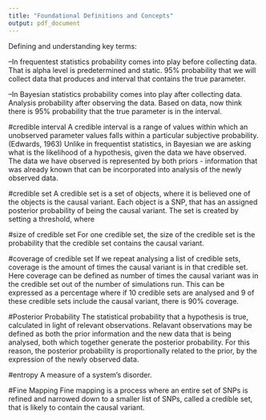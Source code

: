 ```yaml
---
title: "Foundational Definitions and Concepts"
output: pdf_document
---
```

Defining and understanding key terms:

--In frequentest statistics probability comes into play before collecting data. That is alpha level is predetermined and static. 
95% probability that we will collect data that produces and interval that contains the true parameter. 

--In Bayesian statistics probability comes into play after collecting data. Analysis probability after observing the data. Based on data, now think there is 95% probability that the true parameter is in the interval. 



#credible interval
A credible interval is a range of values within which an unobserved parameter values falls within a particular subjective probability.  (Edwards, 1963) Unlike in frequentist statistics, in Bayesian we are asking what is the likelihood of a hypothesis, given the data we have observed. The data we have observed is represented by both priors - information that was already known that can be incorporated into analysis of the newly observed data. 

#credible set
A credible set is a set of objects, where it is believed one of the objects is the causal variant. Each object is a SNP, that has an assigned posterior probability of being the causal variant. The set is created by setting a threshold, where 

#size of credible set
For one credible set, the size of the credible set is the probability that the credible set contains the causal variant. 

#coverage of credible set
If we repeat analysing a list of credible sets, coverage is the amount of times the causal variant is in that credible set. Here coverage can be defined as number of times the causal variant was in the credible set out of the number of simulations run. This can be expressed as a percentage where if 10 credible sets are analysed and 9 of these credible sets include the causal variant, there is 90% coverage. 

#Posterior Probability 
The statistical probability that a hypothesis is true, calculated in light of relevant observations. Relavant observations may be defined as both the prior information and the new data that is being analysed, both which together generate the posterior probability. For this reason, the posterior probability is proportionally related to the prior, by the expression of the newly observed data. 

#entropy
A measure of a system's disorder. 

#Fine Mapping 
Fine mapping is a process where an entire set of SNPs is refined and narrowed down to a smaller list of SNPs, called a credible set, that is likely to contain the causal variant. 